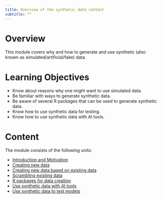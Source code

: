 ```yaml
---
title: Overview of the synthetic data content 
subtitle: ""
---
```



# Overview
This module covers why and how to generate and use synthetic (also known as simulated/artificial/fake) data.


# Learning Objectives

* Know about reasons why one might want to use simulated data.
* Be familiar with ways to generate synthetic data.
* Be aware of several R packages that can be used to generate synthetic data.
* Know how to use synthetic data for testing.
* Know how to use synthetic data with AI tools.


# Content

The module consists of the following units:

* [Introduction and Motivation](./synthetic-data-introduction/synthetic-data-introduction.html)
* [Creating new data](./synthetic-data-new-R/synthetic-data-new-R.html)
* [Creating new data based on existing data](./synthetic-data-new-existing-R/synthetic-data-new-existing-R.html)
* [Scrambling existing data](./synthetic-data-exisiting-R/synthetic-data-exisiting-R.html)
* [R packages for data creation](./synthetic-data-R-packages/synthetic-data-R-packages.html)
* [Use synthetic data with AI tools](./synthetic-data-AI-tools-R/synthetic-data-AI-tools-R.html)
* [Use synthetic data to test models](./synthetic-data-model-testing-R/synthetic-data-model-testing-R.html)



